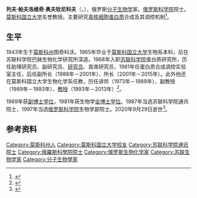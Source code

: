 {{同名人物|奥夫钦尼科夫|奥夫钦尼科夫}}
{{人物信息框
| 姓名     = 列夫·奥夫钦尼科夫
| 性别     = 男
| 出生日期 = 1943年1月21日
| 出生地点 = {{URS}}[[莫斯科州|莫斯科州]]图奇科沃
| 逝世日期 = {{Dda|2020|9|29|1943|1|21}}
| 逝世地点 = {{RUS}}莫斯科州[[普希诺|普希诺]]
| 国籍     = {{RUS}}
| 母校     = [[莫斯科国立大学|莫斯科国立大学]]
| 职业     = 分子生物学家
| 教育程度 = 生物学[[全博士学位|全博士]]
| 头衔     = [[俄罗斯科学院|俄罗斯科学院]]院士
| 奖项     = {{劳动英勇奖章}} {{列宁奖}}
}}
'''列夫·帕夫洛维奇·奥夫钦尼科夫'''（{{lang-ru|Лев Павлович Овчинников}}，{{bd|1943年|1月21日|2020年|9月29日|catIdx=Ovchinnikov}}），俄罗斯[[分子生物学|分子生物学]]家。[[俄罗斯科学院|俄罗斯科学院]]院士。[[莫斯科国立大学|莫斯科国立大学]]名誉教授。主要研究[[真核细胞|真核细胞]][[蛋白质|蛋白质]]合成及其调控机制<ref>{{cite web |title=院士风采 |url=http://www.crstinfo.com/Detail.aspx?id=13218 |publisher=中俄科技合作信息网 |date=2014-02-12 }}{{Dead link}}</ref>。
==生平==
1943年生于[[莫斯科州|莫斯科州]]图奇科沃。1965年毕业于[[莫斯科国立大学|莫斯科国立大学]]生物系本科，后在苏联科学院巴赫生物化学研究所深造。1968年入职[[苏联科学院|苏联科学院]]蛋白质研究所，历任助理研究员、副研究员、[[研究员|研究员]]、首席研究员，1981年任蛋白质合成调控实验室主任，后任副所长（1988年－2001年）、所长（2001年－2015年）。此外他还在莫斯科国立大学生物化学系任教，历任讲师（1973年－1989年）、副教授（1989年－1993年）、[[教授|教授]]（1993年－2013年）<ref>{{cite web |title=Академику Овчинникову Льву Павловичу - 75 лет! |url=http://www.ras.ru/news/shownews.aspx?id=6379e55d-52c9-4442-bcde-42a343a69966 |publisher=РАН |language=ru |date=2018-01-21}}</ref>。

1969年获[[副博士学位|副博士学位]]，1981年获生物学[[全博士学位|全博士学位]]。1987年当选苏联科学院通讯院士，1997年当选[[俄罗斯科学院|俄罗斯科学院]]生物学部院士。2020年9月29日逝世<ref>{{cite web |title=Овчинников Лев Павлович |url=http://www.ras.ru/win/db/show_per.asp?P=.id-1471.ln-ru.dl-.pr-inf.uk-12 |publisher=РАН |language=ru}}</ref>。
==参考资料==
{{reflist}}
{{Authority control}}
{{DEFAULTSORT:Ovchinnikov, Lev}}
[[Category:莫斯科州人|Category:莫斯科州人]]
[[Category:莫斯科国立大学校友|Category:莫斯科国立大学校友]]
[[Category:苏联科学院通讯院士|Category:苏联科学院通讯院士]]
[[Category:俄羅斯科學院院士|Category:俄羅斯科學院院士]]
[[Category:俄罗斯生物化学家|Category:俄罗斯生物化学家]]
[[Category:苏联生物学家|Category:苏联生物学家]]
[[Category:分子生物學家|Category:分子生物學家]]